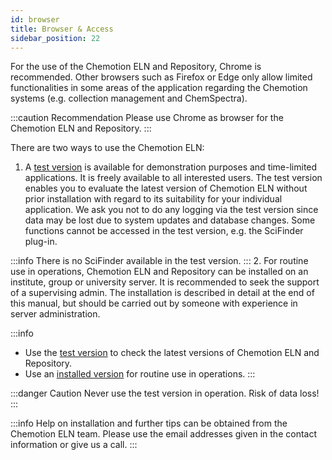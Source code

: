 ```yaml
---
id: browser
title: Browser & Access
sidebar_position: 22
---
```


For the use of the Chemotion ELN and Repository, Chrome is recommended. Other browsers such as Firefox or Edge only allow limited functionalities in some areas of the application regarding the Chemotion systems (e.g. collection management and ChemSpectra).

:::caution Recommendation
Please use Chrome as browser for the Chemotion ELN and Repository.
:::

There are two ways to use the Chemotion ELN:

1. A [test version](https://eln.chemotion.net/home) is available for demonstration purposes and time-limited applications. It is freely available to all interested users. The test version enables you to evaluate the latest version of Chemotion ELN without prior installation with regard to its suitability for your individual application. We ask you not to do any logging via the test version since data may be lost due to system updates and database changes. Some functions cannot be accessed in the test version, e.g. the SciFinder plug-in.

:::info
There is no SciFinder available in the test version.
::: 2. For routine use in operations, Chemotion ELN and Repository can be installed on an institute, group or university server. It is recommended to seek the support of a supervising admin. The installation is described in detail at the end of this manual, but should be carried out by someone with experience in server administration.

:::info

- Use the [test version](/helpdesk) to check the latest versions of Chemotion ELN and Repository.
- Use an [installed version](../install_configure) for routine use in operations.
  :::

:::danger Caution
Never use the test version in operation. Risk of data loss!
:::

:::info
Help on installation and further tips can be obtained from the Chemotion ELN team. Please use the email addresses given in the contact information or give us a call.
:::
